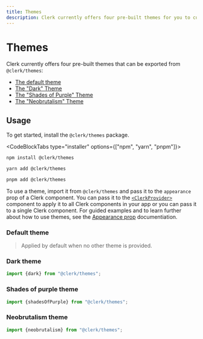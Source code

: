 ---
title: Themes
description: Clerk currently offers four pre-built themes for you to customize the overall appearance of your Clerk app.
---

# Themes

Clerk currently offers four pre-built themes that can be exported from `@clerk/themes`:

- [The default theme](#default-theme)
- [The "Dark" Theme](#dark-theme)
- [The "Shades of Purple" Theme](#shades-of-purple-theme)
- [The "Neobrutalism" Theme](#neobrutalism-theme)

## Usage

To get started, install the `@clerk/themes` package.

<CodeBlockTabs type="installer" options={["npm", "yarn", "pnpm"]}>
  ```bash filename="terminal"
  npm install @clerk/themes
  ```

  ```bash filename="terminal"
  yarn add @clerk/themes
  ```

  ```bash filename="terminal"
  pnpm add @clerk/themes
  ```
</CodeBlockTabs>

To use a theme, import it from `@clerk/themes` and pass it to the `appearance` prop of a Clerk component. You can pass it to the [`<ClerkProvider>`](/docs/components/clerk-provider) component to apply it to all Clerk components in your app or you can pass it to a single Clerk component. For guided examples and to learn further about how to use themes, see the [Appearance prop](/docs/components/customization/overview#using-a-pre-built-theme) documentiation.

### Default theme

> Applied by default when no other theme is provided.

<div style={{padding: "1rem 0", filter: "drop-shadow(rgba(0, 0, 0, 0.16) 0px 12px 24px)"}}>
  <Images
    width={496}
    height={564}
    src="/docs/images/themes/default.svg"
    alt="A sign-in form with a light theme"
  />
</div>

### Dark theme

```typescript
import {dark} from "@clerk/themes";
```

<div style={{padding: "1rem 0", filter: "drop-shadow(rgba(0, 0, 0, 0.16) 0px 12px 24px)"}}>
  <Images
    width={496}
    height={564}
    src="/docs/images/themes/dark.svg"
    alt="A sign-in form with a dark theme"
  />
</div>

### Shades of purple theme

```typescript
import {shadesOfPurple} from "@clerk/themes";
```

<div style={{padding: "1rem 0", filter: "drop-shadow(rgba(0, 0, 0, 0.16) 0px 12px 24px)"}}>
  <Images
    width={496}
    height={564}
    src="/docs/images/themes/shades_of_purple.svg"
    alt="A sign-in form with a purple and yellow theme"
  />
</div>

### Neobrutalism theme

```typescript
import {neobrutalism} from "@clerk/themes";
```

<div style={{padding: "1rem 0", filter: "drop-shadow(rgba(0, 0, 0, 0.16) 0px 12px 24px)"}}>
  <Images
    width={496}
    height={564}
    src="/docs/images/themes/neobrutalism.svg"
    alt="A sign-in form with a neobrutalist red theme"
  />
</div>
